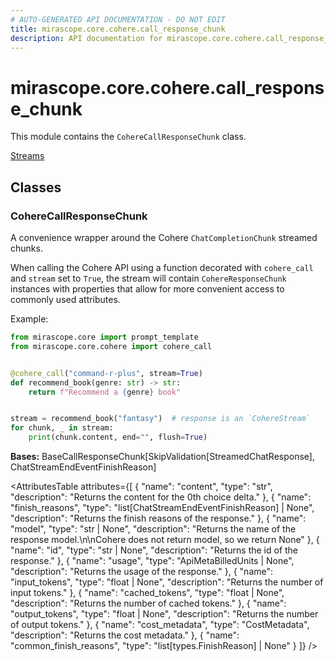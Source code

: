 ```yaml
---
# AUTO-GENERATED API DOCUMENTATION - DO NOT EDIT
title: mirascope.core.cohere.call_response_chunk
description: API documentation for mirascope.core.cohere.call_response_chunk
---
```


# mirascope.core.cohere.call_response_chunk

<ApiType type="Module" />

This module contains the `CohereCallResponseChunk` class.

<Info title="Usage">

[Streams](/docs/mirascope/learn/streams#handling-streamed-responses)

</Info>

## Classes

### CohereCallResponseChunk

<ApiType type="Class" />

A convenience wrapper around the Cohere `ChatCompletionChunk` streamed chunks.

When calling the Cohere API using a function decorated with `cohere_call` and
`stream` set to `True`, the stream will contain `CohereResponseChunk` instances with
properties that allow for more convenient access to commonly used attributes.

Example:

```python
from mirascope.core import prompt_template
from mirascope.core.cohere import cohere_call


@cohere_call("command-r-plus", stream=True)
def recommend_book(genre: str) -> str:
    return f"Recommend a {genre} book"


stream = recommend_book("fantasy")  # response is an `CohereStream`
for chunk, _ in stream:
    print(chunk.content, end="", flush=True)
```

**Bases:** BaseCallResponseChunk[SkipValidation[StreamedChatResponse], ChatStreamEndEventFinishReason]

<AttributesTable
  attributes={[
  {
    "name": "content",
    "type": "str",
    "description": "Returns the content for the 0th choice delta."
  },
  {
    "name": "finish_reasons",
    "type": "list[ChatStreamEndEventFinishReason] | None",
    "description": "Returns the finish reasons of the response."
  },
  {
    "name": "model",
    "type": "str | None",
    "description": "Returns the name of the response model.\n\nCohere does not return model, so we return None"
  },
  {
    "name": "id",
    "type": "str | None",
    "description": "Returns the id of the response."
  },
  {
    "name": "usage",
    "type": "ApiMetaBilledUnits | None",
    "description": "Returns the usage of the response."
  },
  {
    "name": "input_tokens",
    "type": "float | None",
    "description": "Returns the number of input tokens."
  },
  {
    "name": "cached_tokens",
    "type": "float | None",
    "description": "Returns the number of cached tokens."
  },
  {
    "name": "output_tokens",
    "type": "float | None",
    "description": "Returns the number of output tokens."
  },
  {
    "name": "cost_metadata",
    "type": "CostMetadata",
    "description": "Returns the cost metadata."
  },
  {
    "name": "common_finish_reasons",
    "type": "list[types.FinishReason] | None"
  }
]}
/>



